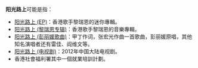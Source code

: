 '''阳光路上'''可能是指：

* [[阳光路上_(EP)|阳光路上 (EP)]]：香港歌手黎瑞恩的迷你專輯。
* [[阳光路上_(黎瑞恩专辑)|阳光路上 (黎瑞恩专辑)]]：香港歌手黎瑞恩的音樂專輯。
* [[阳光路上_(彭丽媛歌曲)|阳光路上 (彭丽媛歌曲)]]：甲丁作词，张宏光作曲一首歌曲，彭丽媛原唱，其他知名演唱者还有雷佳、阎维文等。
* [[阳光路上_(电视剧)|阳光路上 (电视剧)]]：2012年中国大陆电视剧。
* 香港社會福利署其中一個就業培訓計劃。

{{Disambig|Y陽|Cat=四字作品消歧义}}